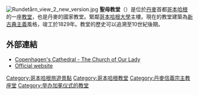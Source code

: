 [[Image:Rundetårn_view_2_new_version.jpg|thumb]]
'''聖母教堂'''（{{lang-da|Vor Frue Kirke}}）是位於[[丹麥|丹麥]]首都[[哥本哈根|哥本哈根]]的一座[[教堂|教堂]]，也是丹麥的國家教堂。緊鄰[[哥本哈根大學|哥本哈根大學]]主樓。現在的教堂建築為[[新古典主義|新古典主義]]風格，竣工於1829年。教堂的歷史可以追溯至10世紀後期。

==外部連結==
{{commons|Vor Frue Kirke (København)}}
*[http://www.copenhagenet.dk/CPH-Map/CPH-Cathedral.asp Copenhagen's Cathedral - The Church of Our Lady] {{Wayback|url=http://www.copenhagenet.dk/CPH-Map/CPH-Cathedral.asp |date=20100306132815 }}
*[http://www.koebenhavnsdomkirke.dk/ Official website] {{da icon}}
{{coord|55|40|46|N|12|34|22|E|type:landmark_region:DK-101|display=title}}

{{church-stub}}
{{normdaten}}
[[Category:哥本哈根旅遊景點|Category:哥本哈根旅遊景點]]
[[Category:哥本哈根教堂|Category:哥本哈根教堂]]
[[Category:丹麥信義宗主教座堂|Category:丹麥信義宗主教座堂]]
[[Category:举办加冕仪式的教堂|Category:举办加冕仪式的教堂]]
